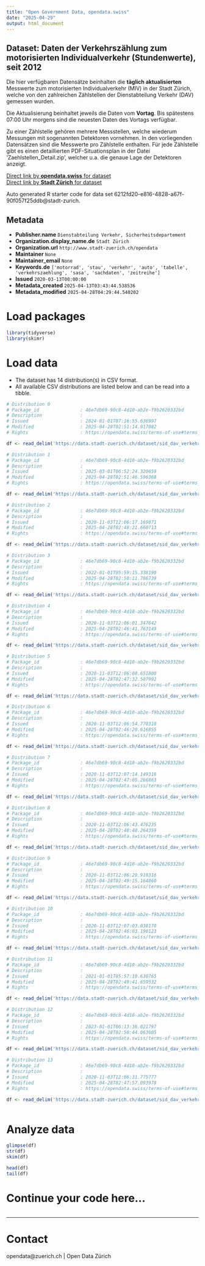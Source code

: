 ```yaml
---
title: "Open Government Data, opendata.swiss"
date: "2025-04-29"
output: html_document
---
```


## Dataset: Daten der Verkehrszählung zum motorisierten Individualverkehr (Stundenwerte), seit 2012

Die hier verfügbaren Datensätze beinhalten die **täglich aktualisierten** Messwerte zum motorisierten Individualverkehr (MIV) in der Stadt Zürich, welche von den zahlreichen Zählstellen der Dienstabteilung Verkehr (DAV) gemessen wurden.

Die Aktualisierung beinhaltet jeweils die Daten vom **Vortag**. Bis spätestens 07:00 Uhr morgens sind die neuesten Daten des Vortags verfügbar.

Zu einer Zählstelle gehören mehrere Messstellen, welche wiederum Messungen mit sogenannten Detektoren vornehmen. In den vorliegenden Datensätzen sind die Messwerte pro Zählstelle enthalten. Für jede Zählstelle gibt es einen detaillierten PDF-Situationsplan in der Datei 'Zaehlstellen_Detail.zip', welcher u.a. die genaue Lage der Detektoren anzeigt.

[Direct link by **opendata.swiss** for dataset](https://opendata.swiss/de/dataset/daten-der-verkehrszahlung-zum-motorisierten-individualverkehr-stundenwerte-seit-2012)<br>
[Direct link by **Stadt Zürich** for dataset](https://data.stadt-zuerich.ch/dataset/sid_dav_verkehrszaehlung_miv_od2031)

Auto generated R starter code for data set 6212fd20-e816-4828-a67f-90f057f25ddb@stadt-zurich.

## Metadata

- **Publisher.name** `Dienstabteilung Verkehr, Sicherheitsdepartement`
- **Organization.display_name.de** `Stadt Zürich`
- **Organization.url** `http://www.stadt-zuerich.ch/opendata`
- **Maintainer** `None`
- **Maintainer_email** `None`
- **Keywords.de** `['motorrad', 'stau', 'verkehr', 'auto', 'tabelle', 'verkehrszaehlung', 'sasa', 'sachdaten', 'zeitreihe']`
- **Issued** `2020-03-13T00:00:00`
- **Metadata_created** `2025-04-13T03:43:44.538536`
- **Metadata_modified** `2025-04-28T04:29:44.540202`


# Load packages

```r

library(tidyverse)
library(skimr)

```

# Load data

-   The dataset has 14 distribution(s) in CSV format.
-   All available CSV distributions are listed below and can be read into a tibble.

```r

# Distribution 0
# Package_id               : 46e7db69-90c8-4d10-ab2e-f9b2620332bd
# Description              : 
# Issued                   : 2024-01-01T07:16:55.636997
# Modified                 : 2025-04-28T02:51:14.017082
# Rights                   : https://opendata.swiss/terms-of-use#terms_open

df <- read_delim('https://data.stadt-zuerich.ch/dataset/sid_dav_verkehrszaehlung_miv_od2031/download/sid_dav_verkehrszaehlung_miv_OD2031_2024.csv')

# Distribution 1
# Package_id               : 46e7db69-90c8-4d10-ab2e-f9b2620332bd
# Description              : 
# Issued                   : 2025-03-01T06:52:24.320659
# Modified                 : 2025-04-28T02:51:46.596368
# Rights                   : https://opendata.swiss/terms-of-use#terms_open

df <- read_delim('https://data.stadt-zuerich.ch/dataset/sid_dav_verkehrszaehlung_miv_od2031/download/sid_dav_verkehrszaehlung_miv_OD2031_2025.csv')

# Distribution 2
# Package_id               : 46e7db69-90c8-4d10-ab2e-f9b2620332bd
# Description              : 
# Issued                   : 2020-11-03T12:06:17.169871
# Modified                 : 2025-04-28T02:48:21.660713
# Rights                   : https://opendata.swiss/terms-of-use#terms_open

df <- read_delim('https://data.stadt-zuerich.ch/dataset/sid_dav_verkehrszaehlung_miv_od2031/download/sid_dav_verkehrszaehlung_miv_OD2031_2018.csv')

# Distribution 3
# Package_id               : 46e7db69-90c8-4d10-ab2e-f9b2620332bd
# Description              : 
# Issued                   : 2022-01-01T05:59:15.338190
# Modified                 : 2025-04-28T02:50:11.786739
# Rights                   : https://opendata.swiss/terms-of-use#terms_open

df <- read_delim('https://data.stadt-zuerich.ch/dataset/sid_dav_verkehrszaehlung_miv_od2031/download/sid_dav_verkehrszaehlung_miv_OD2031_2022.csv')

# Distribution 4
# Package_id               : 46e7db69-90c8-4d10-ab2e-f9b2620332bd
# Description              : 
# Issued                   : 2020-11-03T12:06:01.347642
# Modified                 : 2025-04-28T02:46:41.763149
# Rights                   : https://opendata.swiss/terms-of-use#terms_open

df <- read_delim('https://data.stadt-zuerich.ch/dataset/sid_dav_verkehrszaehlung_miv_od2031/download/sid_dav_verkehrszaehlung_miv_OD2031_2014.csv')

# Distribution 5
# Package_id               : 46e7db69-90c8-4d10-ab2e-f9b2620332bd
# Description              : 
# Issued                   : 2020-11-03T12:06:08.651800
# Modified                 : 2025-04-28T02:47:32.507992
# Rights                   : https://opendata.swiss/terms-of-use#terms_open

df <- read_delim('https://data.stadt-zuerich.ch/dataset/sid_dav_verkehrszaehlung_miv_od2031/download/sid_dav_verkehrszaehlung_miv_OD2031_2016.csv')

# Distribution 6
# Package_id               : 46e7db69-90c8-4d10-ab2e-f9b2620332bd
# Description              : 
# Issued                   : 2020-11-03T12:06:54.770310
# Modified                 : 2025-04-28T02:46:20.616855
# Rights                   : https://opendata.swiss/terms-of-use#terms_open

df <- read_delim('https://data.stadt-zuerich.ch/dataset/sid_dav_verkehrszaehlung_miv_od2031/download/sid_dav_verkehrszaehlung_miv_OD2031_2013.csv')

# Distribution 7
# Package_id               : 46e7db69-90c8-4d10-ab2e-f9b2620332bd
# Description              : 
# Issued                   : 2020-11-03T12:07:14.149316
# Modified                 : 2025-04-28T02:47:05.266863
# Rights                   : https://opendata.swiss/terms-of-use#terms_open

df <- read_delim('https://data.stadt-zuerich.ch/dataset/sid_dav_verkehrszaehlung_miv_od2031/download/sid_dav_verkehrszaehlung_miv_OD2031_2015.csv')

# Distribution 8
# Package_id               : 46e7db69-90c8-4d10-ab2e-f9b2620332bd
# Description              : 
# Issued                   : 2020-11-03T12:06:43.476235
# Modified                 : 2025-04-28T02:48:48.264359
# Rights                   : https://opendata.swiss/terms-of-use#terms_open

df <- read_delim('https://data.stadt-zuerich.ch/dataset/sid_dav_verkehrszaehlung_miv_od2031/download/sid_dav_verkehrszaehlung_miv_OD2031_2019.csv')

# Distribution 9
# Package_id               : 46e7db69-90c8-4d10-ab2e-f9b2620332bd
# Description              : 
# Issued                   : 2020-11-03T12:06:29.910316
# Modified                 : 2025-04-28T02:49:15.164860
# Rights                   : https://opendata.swiss/terms-of-use#terms_open

df <- read_delim('https://data.stadt-zuerich.ch/dataset/sid_dav_verkehrszaehlung_miv_od2031/download/sid_dav_verkehrszaehlung_miv_OD2031_2020.csv')

# Distribution 10
# Package_id               : 46e7db69-90c8-4d10-ab2e-f9b2620332bd
# Description              : 
# Issued                   : 2020-11-03T12:07:03.038170
# Modified                 : 2025-04-28T02:46:03.190123
# Rights                   : https://opendata.swiss/terms-of-use#terms_open

df <- read_delim('https://data.stadt-zuerich.ch/dataset/sid_dav_verkehrszaehlung_miv_od2031/download/sid_dav_verkehrszaehlung_miv_OD2031_2012.csv')

# Distribution 11
# Package_id               : 46e7db69-90c8-4d10-ab2e-f9b2620332bd
# Description              : 
# Issued                   : 2021-01-01T05:57:10.630765
# Modified                 : 2025-04-28T02:49:41.659532
# Rights                   : https://opendata.swiss/terms-of-use#terms_open

df <- read_delim('https://data.stadt-zuerich.ch/dataset/sid_dav_verkehrszaehlung_miv_od2031/download/sid_dav_verkehrszaehlung_miv_OD2031_2021.csv')

# Distribution 12
# Package_id               : 46e7db69-90c8-4d10-ab2e-f9b2620332bd
# Description              : 
# Issued                   : 2023-01-01T06:13:36.021797
# Modified                 : 2025-04-28T02:50:44.063605
# Rights                   : https://opendata.swiss/terms-of-use#terms_open

df <- read_delim('https://data.stadt-zuerich.ch/dataset/sid_dav_verkehrszaehlung_miv_od2031/download/sid_dav_verkehrszaehlung_miv_OD2031_2023.csv')

# Distribution 13
# Package_id               : 46e7db69-90c8-4d10-ab2e-f9b2620332bd
# Description              : 
# Issued                   : 2020-11-03T12:06:31.775777
# Modified                 : 2025-04-28T02:47:57.093978
# Rights                   : https://opendata.swiss/terms-of-use#terms_open

df <- read_delim('https://data.stadt-zuerich.ch/dataset/sid_dav_verkehrszaehlung_miv_od2031/download/sid_dav_verkehrszaehlung_miv_OD2031_2017.csv')



```

# Analyze data

```r

glimpse(df)
str(df)
skim(df)

head(df)
tail(df)

```

# Continue your code here...

```r

```

------------------------------------------------------------------------

# Contact

opendata@zuerich.ch | Open Data Zürich
